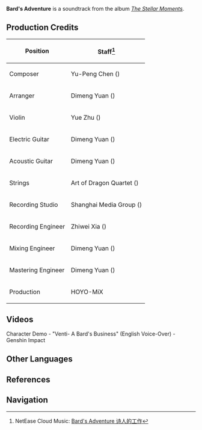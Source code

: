 {{Soundtrack Infobox
|title          =
|image          = The Stellar Moments.png
|album          = The Stellar Moments
|number         = 01
|featured       = GENSHIN CONCERT 2021 "Melodies of an Endless Journey" (CD)
|featured2      =
|featured3      =
|featured_disc  = A
|featured_disc2 =
|featured_disc3 =
|youtube_id     = zmS7kzSHuSE
|youtube_time   = 0
|spotify_id     = 3T1kzkVt4tkJWwIetV5IyD
|played_in      = Character Demo
|during         = [https://youtu.be/TSsWsCdiiPI Character Demo - "Venti: A Bard’s Business"]
|domain         =
|previous       = 
|next           = Let's Go, Crimson Knight!

}}
'''Bard's Adventure''' is a soundtrack from the album ''[[The Stellar Moments]]''.

==Production Credits==
{| class="wikitable" style="text-align:left; height:0.5em"
! Position
! Staff<ref>NetEase Cloud Music: [https://music.163.com/#/song?id=1817410055 Bard's Adventure 诗人的工作]</ref>
|-
! Composer
| Yu-Peng Chen ({{Lang|zh=陈致逸|mini=1}})
|-
! Arranger
| Dimeng Yuan ({{Lang|zh=苑迪萌|mini=1}})
|-
! Violin
| Yue Zhu ({{Lang|zh=朱玥|mini=1}})
|-
! Electric Guitar
| Dimeng Yuan ({{Lang|zh=苑迪萌|mini=1}})
|-
! Acoustic Guitar
| Dimeng Yuan ({{Lang|zh=苑迪萌|mini=1}})
|-
! Strings
| Art of Dragon Quartet ({{Lang|zh=龙之艺四重奏|mini=1}})
|-
! Recording Studio
| Shanghai Media Group ({{Lang|zh=上海广播大厦|mini=1}})
|-
! Recording Engineer
| Zhiwei Xia ({{Lang|zh=夏之炜|mini=1}})
|-
! Mixing Engineer
| Dimeng Yuan ({{Lang|zh=苑迪萌|mini=1}})
|-
! Mastering Engineer
| Dimeng Yuan ({{Lang|zh=苑迪萌|mini=1}})
|-
! Production
| HOYO-MiX
|}

==Videos==
<gallery hideaddbutton="true" captionalign="center">
Character Demo - "Venti- A Bard's Business" (English Voice-Over) - Genshin Impact
</gallery>
<!--
==Trivia==
-->
==Other Languages==
{{Other Languages|default_hidden = 1
|en      = Bard's Adventure
|zhs     = 诗人的工作
|zhs_rm  = Shīrén de Gōngzuò
|zht     = 詩人的工作
|zht_rm  = Shīrén de Gōngzuò
|ja      = 詩人の仕事
|ja_rm   = Shijin no Shigoto
|ko      = {{tt|시인|詩人}}의 {{tt|업무|業務}}
|ko_rm   = Si'in-ui Eopmu
}}

==References==
{{Reflist}}

==Navigation==
{{Soundtrack Navbox|The Stellar Moments}}